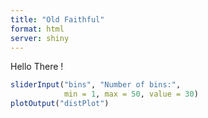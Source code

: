 ```yaml
---
title: "Old Faithful"
format: html
server: shiny
---
```


Hello There !


```r
sliderInput("bins", "Number of bins:", 
            min = 1, max = 50, value = 30)
plotOutput("distPlot")
```

